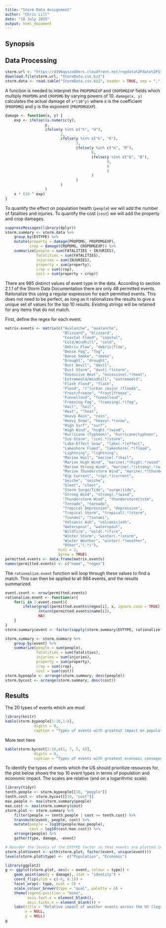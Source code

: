 ```yaml
---
title: "Storm Data Assignment"
author: "Chris Lill"
date: "18 July 2015"
output: html_document
---
```


## Synopsis



## Data Processing

```r
storm.url <- "https://d396qusza40orc.cloudfront.net/repdata%2Fdata%2FStormData.csv.bz2"
download.file(storm.url, "StormData.csv.bz2")
storm.data <- read.table("StormData.csv.bz2", header = TRUE, sep = ",")
```

A function is needed to interpret the `PROPDMGEXP` and `CROPDMGEXP` fields which multiply `PROPDMG` and `CROPDMG` by varying powers of 10. `damage(x, y)` calculates the actual damage of `x*(10^y)` where x is the coefficient (`PROPDMG`) and y is the exponent (`PROPDMGEXP`). 
```r
damage <- function(x, y) {
    exp <- ifelse(is.numeric(y), 
                  y,
                  ifelse(y %in% c("h", "H"),
                         2,
                         ifelse(y %in% c("k", "K"),
                                3,
                                ifelse(y %in% c("m", "M"),
                                       6,
                                       ifelse(y %in% c("b", "B"),
                                              9,
                                              0
                                              )
                                       )
                                )
                         )
                  )
    x * (10 ^ exp)
}
```

To quantify the effect on population health (`people`) we will add the number of fatalities and injuries. To quantify the cost (`cost`) we will add the property and crop damages.
```r
suppressMessages(library(dplyr))
storm.summary <- storm.data %>%
    group_by(EVTYPE) %>%
    mutate(property = damage(PROPDMG, PROPDMGEXP),
           crop = damage(CROPDMG, CROPDMGEXP)) %>%
    summarize(people = sum(FATALITIES + INJURIES), 
              fatalities = sum(FATALITIES),
              injuries = sum(INJURIES),
              property = sum(property),
              crop = sum(crop),
              cost = sum(property + crop))
```

There are 985 distinct values of event type in the data. According to section 2.1.1 of the Storm Data Documentation there are only 48 permitted events. Rationalize this using a regular expression for each permitted events. This does not need to be perfect, as long as it rationalizes the results to give a unique set of values for the top 10 results. Existing strings will be retained for any items that do not match.

First, define the regex for each event.

```r
matrix.events <- matrix(c("Avalanche", "avalanche",
                          "Blizzard", "blizzard",
                          "Coastal Flood", "coastal",
                          "Cold/Windhill", "cold",
                          "Debris Flow", "debris|flow",
                          "Dense Fog", "fog",
                          "Dense Smoke", "smoke",
                          "Drought", "drought",
                          "Dust Devil", "devil",
                          "Dust Storm", "dust(.*)storm",
                          "Excessive Heat", "excessive(.*)heat",
                          "Extremeold/Windhill", "extremeold",
                          "Flash Flood", "flash",
                          "Flood", "(^|urban |major )flood$",
                          "Frost/Freeze", "frost|freeze",
                          "Funnelloud", "funnelloud",
                          "Freezing Fog", "freezing(.*)fog",
                          "Hail", "hail",
                          "Heat", "^heat",
                          "Heavy Rain", "rain",
                          "Heavy Snow", "heavy(.*)snow",
                          "High Surf", "surf",
                          "High Wind", "high(.*)wind",
                          "Hurricane (Typhoon)", "hurricane|typhoon",
                          "Ice Storm", "ice(.*)storm",
                          "Lake-Effect Snow", "lake(.*)effect",
                          "Lakeshore Flood", "lakeshore(.*)flood",
                          "Lightning", "lightning",
                          "Marine Hail", "marine(.*)hail",
                          "Marine High Wind", "marine(.*)high(.*)wind",
                          "Marine Strong Wind", "marine(.*)strong(.*)wind",
                          "Marine Thunderstorm Wind", "marine(.*)thunderstorm(.*)wind",
                          "Rip Current", "rip(.*)current",
                          "Seiche", "seiche",
                          "Sleet", "sleet",
                          "Storm Surge/Tide", "surge|tide",
                          "Strong Wind", "strong(.*)wind",
                          "Thunderstorm Wind", "thunderstorm|tstm",
                          "Tornado", "tornado",
                          "Tropical Depression", "depression",
                          "Tropical Storm", "tropical(.*)storm",
                          "Tsunami", "tsunami",
                          "Volcanic Ash", "volcanic|ash",
                          "Waterspout", "waterspout",
                          "Wildfire", "wild(.*)fire",
                          "Winter Storm", "winter(.*)storm",
                          "Winter Weather", "winter(.*)weather",
                          "Other","(.*)"),
                        ncol = 2,
                        byrow = TRUE)
permitted.events <- data.frame(matrix.events)
names(permitted.events) <- c("name", "regex")
```

The `rationalize.event` function will loop through these values to find a match. This can then be applied to all 984 events, and the results summarized.

```r
event.count <- nrow(permitted.events)
rationalize.event <- function(x){
    for(i in 1:event.count){
        ifelse(grepl(permitted.events$regex[i], x, ignore.case = TRUE),
               return(permitted.events$name[i]),
               NA)
    }
}
storm.summary$event <- factor(sapply(storm.summary$EVTYPE, rationalize.event))

storm.summary <- storm.summary %>%
    group_by(event) %>%
    summarize(people = sum(people), 
              fatalities = sum(fatalities),
              injuries = sum(injuries),
              property = sum(property),
              crop = sum(crop),
              cost = sum(cost))
storm.bypeople <- arrange(storm.summary, desc(people))
storm.bycost <- arrange(storm.summary, desc(cost))
```

## Results
The 20 types of events which are most 

```r
library(knitr)
kable(storm.bypeople[1:10,1:4], 
             digits = 0,
             caption = "Types of events with greatest impact on population health")
```

More text here

```r
kable(storm.bycost[1:10,c(1, 7, 5, 6)], 
             digits = 0,
             caption = "Types of events with greatest economic consequences")
```

To identify the types of events which the US should prioritize resources for, the plot below shows the top 10 event types in terms of population and economic impact. The scales are relative (and on a logarithmic scale).

```r
library(tidyr)
tenth.people <- storm.bypeople[[10, "people"]]
tenth.cost <- storm.bycost[[10, "cost"]]
max.people <- max(storm.summary$people)
max.cost <- max(storm.summary$cost)
storm.plot <- storm.summary %>%
    filter(people >= tenth.people | cost >= tenth.cost) %>%
    transmute(event, people, cost) %>%
    mutate(people = log10(people/max.people),
           cost = log10(cost/max.cost)) %>%
    arrange(people) %>%
    gather(type, damage, -event)

# Reorder the levels of the EVTYPE factor so that events are plotted in descending levels of population impact.
storm.plot$event <- with(storm.plot, factor(event, unique(event)))
levels(storm.plot$type) <-  c("Population", "Economic")

library(ggplot2)
g <- ggplot(storm.plot, aes(x = event, colour = type)) +
    geom_point(aes(y = damage), stat = "identity") +
    coord_flip(ylim = c(-6, 0.1)) +
    facet_wrap(~ type, ncol = 2) +
    scale_colour_brewer(type = "qual", palette = 6) +
    theme(legend.position = "none",
          axis.text.x = element_blank(),
          axis.ticks.x = element_blank()) +
    labs(title = "Relative impact of weather events across the US (logarithmic)",
         x = NULL,
         y = NULL)
g
```
